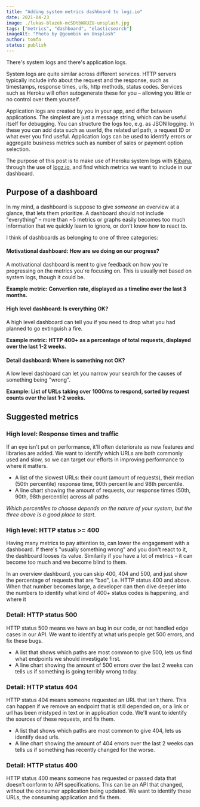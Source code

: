 ```yaml
---
title: "Adding system metrics dashboard to logz.io"
date: 2021-04-23
image: ./lukas-blazek-mcSDtbWXUZU-unsplash.jpg
tags: ["metrics", "dashboard", "elasticsearch"]
imageAlt: "Photo by @goumbik on Unsplash"
author: tomfa
status: publish
---
```


There's system logs and there's application logs.

System logs are quite similar across different services. HTTP servers typically include info about the request and the response,
such as timestamps, response times, urls, http methods, status codes. Services such as Heroku will often autogenerate these for you 
– allowing you little or no control over them yourself.

Application logs are created by you in your app, and differ between applications. The simplest are just a message string, 
which can be useful itself for debugging. You can structure the logs too, e.g. as JSON logging. In these you can add data such as 
userId, the related url path, a request ID or what ever you find useful. Application logs can be used to identify errors or aggregate 
business metrics such as number of sales or payment option selection.

The purpose of this post is to make use of Heroku system logs with [Kibana](https://www.elastic.co/kibana), through the use of [logz.io](https://logz.io/),
and find which metrics we want to include in our dashboard.

## Purpose of a dashboard

In my mind, a dashboard is suppose to give _someone_ an overview at a glance, that lets them prioritize. 
A dashboard should not include "everything" – more than ~5 metrics or graphs easily becomes too much 
information that we quickly learn to ignore, or don't know how to react to.

I think of dashboards as belonging to one of three categories:

#### Motivational dashboard: How are we doing on our progress?
A motivational dashboard is ment to give feedback on how you're progressing on the metrics you're focusing on.
This is usually not based on system logs, though it could be.

__Example metric: Convertion rate, displayed as a timeline over the last 3 months.__

#### High level dashboard: Is everything OK?
A high level dashboard can tell you if you need to drop what you had planned to go extinguish a fire.

__Example metric: HTTP 400+ as a percentage of total requests, displayed over the last 1-2 weeks.__

#### Detail dashboard: Where is something not OK?
A low level dashboard can let you narrow your search for the causes of something being "wrong".

__Example: List of URLs taking over 1000ms to respond, sorted by request counts over the last 1-2 weeks.__


## Suggested metrics

### High level: Response times and traffic

If an eye isn't put on performance, it'll often deteriorate as new features and libraries are added.
We want to identify which URLs are both commonly used and slow, so we can target our efforts in improving performance to where it matters.

- A list of the slowest URLs: their count (amount of requests), their median (50th percentile) response time, 90th percentile and 98th percentile.
- A line chart showing the amount of requests, our response times (50th, 90th, 98th percentile) across all paths

_Which percentiles to choose depends on the nature of your system, but the three above is a good place to start._


### High level: HTTP status >= 400

Having many metrics to pay attention to, can lower the engagement with a dashboard. 
If there's "usually something wrong" and you don't react to it, the dashboard looses its value. 
Similarily if you have a lot of metrics – it can become too much and we become blind to them.

In an overview dashboard, you can skip 400, 404 and 500, and just show the percentage of requests that are "bad", 
i.e. HTTP status 400 and above. When that number becomes large, a developer can then dive deeper into the numbers to identify 
what kind of 400+ status codes is happening, and where it 


### Detail: HTTP status 500

HTTP status 500 means we have an bug in our code, or not handled edge cases in our API. 
We want to identify at what urls people get 500 errors, and fix these bugs.

- A list that shows which paths are most common to give 500, lets us find what endpoints we should investigate first.
- A line chart showing the amount of 500 errors over the last 2 weeks can tells us if something is going terribly wrong today.

### Detail: HTTP status 404

HTTP status 404 means someone requested an URL that isn't there. 
This can happen if we remove an endpoint that is still depended on, or a link or url has been mistyped in text or in application code.
We'll want to identify the sources of these requests, and fix them.

- A list that shows which paths are most common to give 404, lets us identify dead urls. 
- A line chart showing the amount of 404 errors over the last 2 weeks can tells us if something has recently changed for the worse.

### Detail: HTTP status 400

HTTP status 400 means someone has requested or passed data that doesn't conform to API specifications.
This can be an API that changed, without the consumer application being updated.
We want to identify these URLs, the consuming application and fix them.

